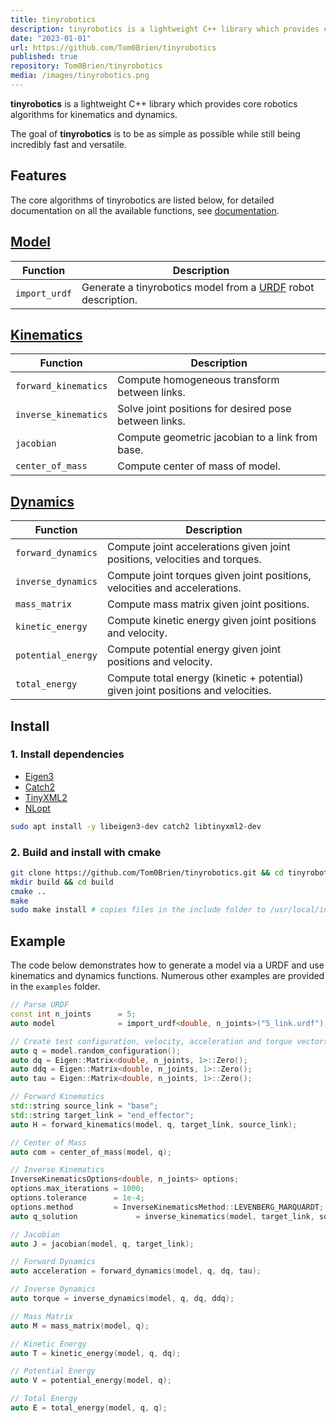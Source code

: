 ```yaml
---
title: tinyrobotics
description: tinyrobotics is a lightweight C++ library which provides core robotics algorithms for kinematics and dynamics.
date: "2023-01-01"
url: https://github.com/Tom0Brien/tinyrobotics
published: true
repository: Tom0Brien/tinyrobotics
media: /images/tinyrobotics.png
---
```


**tinyrobotics** is a lightweight C++ library which provides core robotics algorithms for kinematics and dynamics.

The goal of **tinyrobotics** is to be as simple as possible while still being incredibly fast and versatile.

## Features

The core algorithms of tinyrobotics are listed below, for detailed documentation on all the available functions, see <a href="https://tom0brien.github.io/tinyrobotics">documentation</a>.

<h2>
  <a href="https://tom0brien.github.io/tinyrobotics/structtr_1_1model_1_1Model.html#details">
    Model
  </a>
</h2>

| Function      | Description                                                                              |
| ------------- | ---------------------------------------------------------------------------------------- |
| `import_urdf` | Generate a tinyrobotics model from a [URDF](http://wiki.ros.org/urdf) robot description. |

<h2>
  <a href="https://tom0brien.github.io/tinyrobotics/Kinematics_8hpp.html">
    Kinematics
  </a>
</h2>

| Function             | Description                                           |
| -------------------- | ----------------------------------------------------- |
| `forward_kinematics` | Compute homogeneous transform between links.          |
| `inverse_kinematics` | Solve joint positions for desired pose between links. |
| `jacobian`           | Compute geometric jacobian to a link from base.       |
| `center_of_mass`     | Compute center of mass of model.                      |

<h2>
  <a href="https://tom0brien.github.io/tinyrobotics/Dynamics_8hpp.html">
    Dynamics
  </a>
</h2>

| Function           | Description                                                                      |
| ------------------ | -------------------------------------------------------------------------------- |
| `forward_dynamics` | Compute joint accelerations given joint positions, velocities and torques.       |
| `inverse_dynamics` | Compute joint torques given joint positions, velocities and accelerations.       |
| `mass_matrix`      | Compute mass matrix given joint positions.                                       |
| `kinetic_energy`   | Compute kinetic energy given joint positions and velocity.                       |
| `potential_energy` | Compute potential energy given joint positions and velocity.                     |
| `total_energy`     | Compute total energy (kinetic + potential) given joint positions and velocities. |

## Install

### 1. Install dependencies

- [Eigen3](https://eigen.tuxfamily.org/index.php?title=Main_Page)
- [Catch2](https://github.com/catchorg/Catch2)
- [TinyXML2](https://github.com/leethomason/tinyxml2)
- [NLopt](https://github.com/stevengj/nlopt)

```bash
sudo apt install -y libeigen3-dev catch2 libtinyxml2-dev
```

### 2. Build and install with cmake

```bash
git clone https://github.com/Tom0Brien/tinyrobotics.git && cd tinyrobotics
mkdir build && cd build
cmake ..
make
sudo make install # copies files in the include folder to /usr/local/include*
```

## Example

The code below demonstrates how to generate a model via a URDF and use kinematics and dynamics functions.
Numerous other examples are provided in the `examples` folder.

```cpp
// Parse URDF
const int n_joints      = 5;
auto model              = import_urdf<double, n_joints>("5_link.urdf");

// Create test configuration, velocity, acceleration and torque vectors
auto q = model.random_configuration();
auto dq = Eigen::Matrix<double, n_joints, 1>::Zero();
auto ddq = Eigen::Matrix<double, n_joints, 1>::Zero();
auto tau = Eigen::Matrix<double, n_joints, 1>::Zero();

// Forward Kinematics
std::string source_link = "base";
std::string target_link = "end_effector";
auto H = forward_kinematics(model, q, target_link, source_link);

// Center of Mass
auto com = center_of_mass(model, q);

// Inverse Kinematics
InverseKinematicsOptions<double, n_joints> options;
options.max_iterations = 1000;
options.tolerance      = 1e-4;
options.method         = InverseKinematicsMethod::LEVENBERG_MARQUARDT;
auto q_solution             = inverse_kinematics(model, target_link, source_link, H, q, options);

// Jacobian
auto J = jacobian(model, q, target_link);

// Forward Dynamics
auto acceleration = forward_dynamics(model, q, dq, tau);

// Inverse Dynamics
auto torque = inverse_dynamics(model, q, dq, ddq);

// Mass Matrix
auto M = mass_matrix(model, q);

// Kinetic Energy
auto T = kinetic_energy(model, q, dq);

// Potential Energy
auto V = potential_energy(model, q);

// Total Energy
auto E = total_energy(model, q, q);
```
